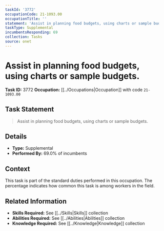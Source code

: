 ```yaml
---
taskId: '3772'
occupationCode: 21-1093.00
occupationTitle: ''
statement: 'Assist in planning food budgets, using charts or sample budgets.'
taskType: Supplemental
incumbentsResponding: 69
collection: Tasks
source: onet
---
```

# Assist in planning food budgets, using charts or sample budgets.

**Task ID:** 3772
**Occupation:** [[../Occupations|Occupation]] with code `21-1093.00`

## Task Statement

> Assist in planning food budgets, using charts or sample budgets.

## Details

- **Type:** Supplemental
- **Performed By:** 69.0% of incumbents

## Context

This task is part of the standard duties performed in this occupation. The percentage indicates how common this task is among workers in the field.

## Related Information

- **Skills Required:** See [[../Skills|Skills]] collection
- **Abilities Required:** See [[../Abilities|Abilities]] collection
- **Knowledge Required:** See [[../Knowledge|Knowledge]] collection
